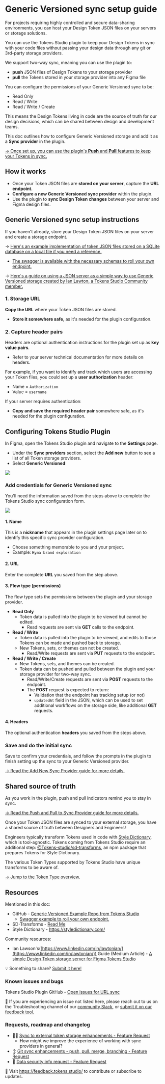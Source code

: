 # Generic Versioned sync setup guide
For projects requiring highly controlled and secure data-sharing environments, you can host your Design Token JSON files on your servers or storage solutions. 

You can use the Tokens Studio plugin to keep your Design Tokens in sync with your code files without passing your design data through any git or 3rd-party storage providers. 

We support two-way sync, meaning you can use the plugin to: 
- **push** JSON files of Design Tokens to your storage provider
- **pull** the Tokens stored in your storage provider into any Figma file

You can configure the permissions of your Generic Versioned sync to be:
- Read Only
- Read / Write
- Read / Write / Create

This means the Design Tokens living in code are the source of truth for our design decisions, which can be shared between design and development teams. 

This doc outlines how to configure Generic Versioned storage and add it as a **Sync provider** in the plugin. 

[→ Once set up, you can use the plugin's **Push** and **Pull** features to keep your Tokens in sync.](/token-storage-and-sync/sync-push-pull-changes)

## How it works
- Once your Token JSON files are **stored on your server**, capture the **URL endpoint**.
- **Configure a new Generic Versioned sync provider** within the plugin.
- Use the plugin to **sync Design Token changes** between your server and Figma design files. 

## Generic Versioned sync setup instructions
If you haven't already, store your Design Token JSON files on your server and create a storage endpoint. 

→ [Here's an example implementation of token JSON files stored on a SQLite database on a local file if you need a reference. ](https://github.com/SorsOps/figma-tokens-generic-storage-example)
- [The swagger is available with the necessary schemas to roll your own endpoint.](https://github.com/SorsOps/figma-tokens-generic-storage-example/blob/main/public/swagger.json) 

→ [Here's a guide on using a JSON server as a simple way to use Generic Versioned storage created by Ian Lawton, a Tokens Studio Community member. ](https://medium.com/@ian.lawton/a-simple-design-token-storage-server-for-figma-token-studio-3a9ba74aefb5) 

### 1. Storage URL
**Copy the URL** where your Token JSON files are stored.
- **Store it somewhere safe**, as it's needed for the plugin configuration. 

### 2. Capture header pairs 
Headers are optional authentication instructions for the plugin set up as **key value pairs**. 
- Refer to your server technical documentation for more details on headers. 

For example, if you want to identify and track which users are accessing your Token files, you could set up a **user authorization** header:
- Name = `Authorization`
- Value = `username`

If your server requires authentication:
- **Copy and save the required header pair** somewhere safe, as it's needed for the plugin configuration. 

## Configuring Tokens Studio Plugin
In Figma, open the Tokens Studio plugin and navigate to the **Settings** page. 
- Under the **Sync providers** section, select the **Add new** button to see a list of all Token storage providers. 
- Select **Generic Versioned** 

![](/token-storage-and-sync/settings-page-genericversion-v2-0.png)

### Add credentials for Generic Versioned sync
You'll need the information saved from the steps above to complete the Tokens Studio sync configuration form. 

![](/token-storage-and-sync/sync-generic-annotated-v2-0.png)

#### 1. Name
This is a **nickname** that appears in the plugin settings page later on to identify this specific sync provider configuration. 
- Choose something memorable to you and your project. 
- Example: `Hyma brand exploration`

#### 2. URL
Enter the complete **URL** you saved from the step above. 

#### 3. Flow type (permissions)
The flow type sets the permissions between the plugin and your storage provider. 
- **Read Only**
	- Token data is pulled into the plugin to be viewed but cannot be edited.
		- Read requests are sent via **GET** calls to the endpoint. 
- **Read / Write**
	- Token data is pulled into the plugin to be viewed, and edits to those Tokens can be made and pushed back to storage.
	- New Tokens, sets, or themes can not be created. 
		- Read/Write requests are sent via **PUT** requests to the endpoint. 
- **Read / Write / Create** 
	- New Tokens, sets, and themes can be created. 
	- Token data can be pushed and pulled between the plugin and your storage provider for two-way sync. 
		- Read/Write/Create requests are sent via **POST** requests to the endpoint.
		- The **POST** request is expected to return:
			- Validation that the endpoint has tracking setup (or not)
			- `updatedAt` field in the JSON, which can be used to set additional workflows on the storage side, like additional **GET** requests. 

#### 4. Headers
The optional authentication **headers** you saved from the steps above. 

### Save and do the initial sync
Save to confirm your credentials, and follow the prompts in the plugin to finish setting up the sync to your Generic Versioned provider. 

[→ Read the Add New Sync Provider guide for more details.](/token-storage-and-sync/sync-provider-add)

## Shared source of truth
As you work in the plugin, push and pull indicators remind you to stay in sync. 

[→ Read the Push and Pull to Sync Provider guide for more details.](/token-storage-and-sync/sync-push-pull-changes)

Once your Token JSON files are synced to your external storage, you have a shared source of truth between Designers and Engineers! 

Engineers typically transform Tokens used in code with [Style Dictionary](https://styledictionary.com/), which is tool-agnostic. Tokens coming from Tokens Studio require an additional step: [@Tokens-studio/sd-transforms](https://www.npmjs.com/package/@tokens-studio/sd-transforms), an npm package that prepares Tokens for Style Dictionary. 

The various Token Types supported by Tokens Studio have unique transforms to be aware of. 

[→ Jump to the Token Type overview.](/available-tokens/available-tokens)

## Resources
Mentioned in this doc:
- GitHub - [Generic Versioned Example Repo from Tokens Studio](https://github.com/SorsOps/figma-tokens-generic-storage-example)
	- [Swagger example to roll your own endpoint.](https://github.com/SorsOps/figma-tokens-generic-storage-example/blob/main/public/swagger.json)
- SD-Transforms - [Read Me ](https://github.com/tokens-studio/sd-transforms#readme)
- Style Dictionary - https://styledictionary.com/

Community resources:
- Ian Lawson's([https://www.linkedin.com/in/lawtonian/](https://www.linkedin.com/in/lawtonian/)) Guide (Medium Article) - [A simple Design Token storage server for Figma Tokens Studio](https://medium.com/@ian.lawton/a-simple-design-token-storage-server-for-figma-token-studio-3a9ba74aefb5)

💡 Something to share? [Submit it here!](https://feedback.tokens.studio/)

### Known issues and bugs
Tokens Studio Plugin GitHub - [Open issues for URL sync](https://github.com/tokens-studio/figma-plugin/labels/sync%20url)

🐞 If you are experiencing an issue not listed here, please reach out to us on the Troubleshooting channel of our [community Slack](https://tokens.studio/slack), or [submit it on our feedback tool.](https://feedback.tokens.studio/ ) 

### Requests, roadmap and changelog
- 🧑‍💻 [Sync to external token storage enhancements - Feature Request](https://tokensstudio.featurebase.app/p/sync-external-storage-enhancements)
	- How might we improve the experience of working with sync providers in general?
- ↕️ [Git sync enhancements - push, pull, merge, branching - Feature Request](https://feedback.tokens.studio/p/git-sync-enhancements)
- 🔐 [Data security info request - Feature Request](https://feedback.tokens.studio/p/data-security-info)

💌 Visit https://feedback.tokens.studio/ to contribute or subscribe to updates.